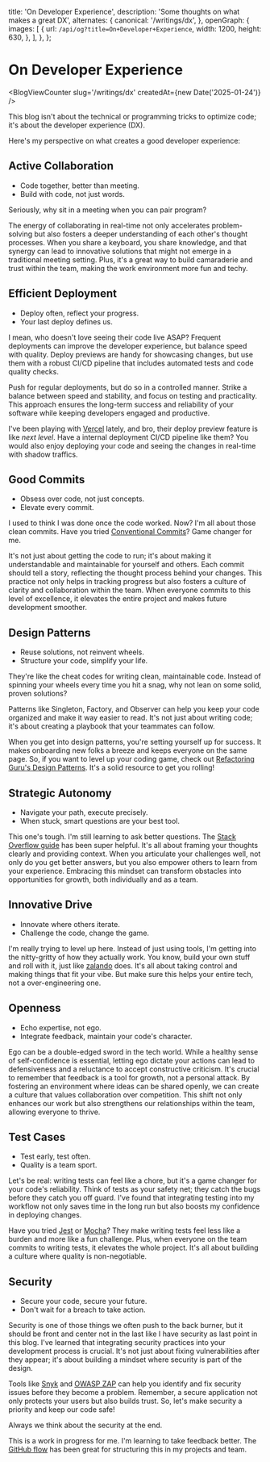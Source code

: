 
  title: 'On Developer Experience',
  description: 'Some thoughts on what makes a great DX',
  alternates: {
    canonical: '/writings/dx',
  },
  openGraph: {
    images: [
      {
        url: `/api/og?title=On+Developer+Experience`,
        width: 1200,
        height: 630,
      },
    ],
  },
};

# On Developer Experience
<BlogViewCounter slug='/writings/dx' createdAt={new Date('2025-01-24')} />

This blog isn't about the technical or programming tricks to optimize code; it's about the developer experience (DX).

Here's my perspective on what creates a good developer experience:


## Active Collaboration

- Code together, better than meeting.
- Build with code, not just words.

Seriously, why sit in a meeting when you can pair program? 

The energy of collaborating in real-time not only accelerates problem-solving but also fosters a deeper understanding of each other's thought processes. When you share a keyboard, you share knowledge, and that synergy can lead to innovative solutions that might not emerge in a traditional meeting setting. Plus, it's a great way to build camaraderie and trust within the team, making the work environment more fun and techy.

## Efficient Deployment

- Deploy often, reflect your progress.
- Your last deploy defines us.

I mean, who doesn't love seeing their code live ASAP? Frequent deployments can improve the developer experience, but balance speed with quality. Deploy previews are handy for showcasing changes, but use them with a robust CI/CD pipeline that includes automated tests and code quality checks.

Push for regular deployments, but do so in a controlled manner. Strike a balance between speed and stability, and focus on testing and practicality. This approach ensures the long-term success and reliability of your software while keeping developers engaged and productive.

I've been playing with [Vercel](https://www.vercel.com/) lately, and bro, their deploy preview feature is like *next level*. Have a internal deployment CI/CD pipeline like them? You would also enjoy deploying your code and seeing the changes in real-time with shadow traffics.

## Good Commits

- Obsess over code, not just concepts.
- Elevate every commit.

I used to think I was done once the code worked. Now? I'm all about those clean commits. Have you tried [Conventional Commits](https://www.conventionalcommits.org/)? Game changer for me.

It's not just about getting the code to run; it's about making it understandable and maintainable for yourself and others. Each commit should tell a story, reflecting the thought process behind your changes. This practice not only helps in tracking progress but also fosters a culture of clarity and collaboration within the team. When everyone commits to this level of excellence, it elevates the entire project and makes future development smoother.

## Design Patterns

- Reuse solutions, not reinvent wheels.
- Structure your code, simplify your life.

They're like the cheat codes for writing clean, maintainable code. Instead of spinning your wheels every time you hit a snag, why not lean on some solid, proven solutions? 

Patterns like Singleton, Factory, and Observer can help you keep your code organized and make it way easier to read. It's not just about writing code; it's about creating a playbook that your teammates can follow. 

When you get into design patterns, you're setting yourself up for success. It makes onboarding new folks a breeze and keeps everyone on the same page. So, if you want to level up your coding game, check out [Refactoring Guru's Design Patterns](https://refactoring.guru/design-patterns). It's a solid resource to get you rolling!

## Strategic Autonomy

- Navigate your path, execute precisely.
- When stuck, smart questions are your best tool.

This one's tough. I'm still learning to ask better questions. The [Stack Overflow guide](https://stackoverflow.com/help/how-to-ask) has been super helpful. It's all about framing your thoughts clearly and providing context. When you articulate your challenges well, not only do you get better answers, but you also empower others to learn from your experience. Embracing this mindset can transform obstacles into opportunities for growth, both individually and as a team.

## Innovative Drive

- Innovate where others iterate.
- Challenge the code, change the game.

I'm really trying to level up here. Instead of just using tools, I'm getting into the nitty-gritty of how they actually work. You know, build your own stuff and roll with it, just like [zalando](https://github.com/zalando) does. It's all about taking control and making things that fit your vibe. But make sure this helps your entire tech, not a over-engineering one.

## Openness

- Echo expertise, not ego.
- Integrate feedback, maintain your code's character.

Ego can be a double-edged sword in the tech world. While a healthy sense of self-confidence is essential, letting ego dictate your actions can lead to defensiveness and a reluctance to accept constructive criticism. It's crucial to remember that feedback is a tool for growth, not a personal attack. By fostering an environment where ideas can be shared openly, we can create a culture that values collaboration over competition. This shift not only enhances our work but also strengthens our relationships within the team, allowing everyone to thrive.

## Test Cases

- Test early, test often.
- Quality is a team sport.

Let's be real: writing tests can feel like a chore, but it's a game changer for your code's reliability. Think of tests as your safety net; they catch the bugs before they catch you off guard. I've found that integrating testing into my workflow not only saves time in the long run but also boosts my confidence in deploying changes. 

Have you tried [Jest](https://jestjs.io/) or [Mocha](https://mochajs.org/)? They make writing tests feel less like a burden and more like a fun challenge. Plus, when everyone on the team commits to writing tests, it elevates the whole project. It's all about building a culture where quality is non-negotiable.

## Security

- Secure your code, secure your future.
- Don't wait for a breach to take action.

Security is one of those things we often push to the back burner, but it should be front and center not in the last like I have security as last point in this blog. I've learned that integrating security practices into your development process is crucial. It's not just about fixing vulnerabilities after they appear; it's about building a mindset where security is part of the design.

Tools like [Snyk](https://snyk.io/) and [OWASP ZAP](https://owasp.org/www-project-zap/) can help you identify and fix security issues before they become a problem. Remember, a secure application not only protects your users but also builds trust. So, let's make security a priority and keep our code safe!

Always we think about the security at the end. 

This is a work in progress for me. I'm learning to take feedback better. The [GitHub flow](https://docs.github.com/en/get-started/quickstart/github-flow) has been great for structuring this in my projects and team.